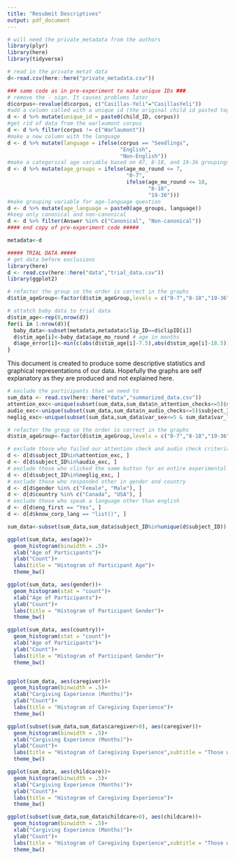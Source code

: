 ```yaml
---
title: "Resubmit Descriptives"
output: pdf_document
---
```



```r
# will need the private_metadata from the authors
library(plyr)
library(here)
library(tidyverse)

# read in the private metat data
d<-read.csv(here::here("private_metadata.csv"))

### same code as in pre-experiment to make unique IDs ###
# remove the - sign. It causes problems later
d$corpus<-revalue(d$corpus, c("Casillas-Yeli"="CasillasYeli"))
#add a column called with a unique id (the original child id pasted together with the corpus)
d <- d %>% mutate(unique_id = paste0(child_ID, corpus))
#get rid of data from the warlaumont corpus
d <- d %>% filter(corpus != c("Warlaumont"))
#make a new column with the language
d <- d %>% mutate(language = ifelse(corpus == "Seedlings",
                                    "English",
                                    "Non-English"))
#make a categorical age variable based on 07, 8-18, and 19-36 groupings
d <- d %>% mutate(age_groups = ifelse(age_mo_round <= 7,
                                      "0-7",
                                      ifelse(age_mo_round <= 18,
                                             "8-18",
                                             "19-36")))
#make grouping variable for age-language question
d <- d %>% mutate(age_language = paste0(age_groups, language))
#keep only canonical and non-canonical
d <- d %>% filter(Answer %in% c("Canonical", "Non-canonical"))
#### end copy of pre-experiment code #####

metadata<-d

##### TRIAL DATA #####
# get data before exclusions
library(here)
d <- read.csv(here::here("data","trial_data.csv"))
library(ggplot2)

# refactor the group so the order is correct in the graphs
d$stim_ageGroup<-factor(d$stim_ageGroup,levels = c("0-7","8-18","19-36"))

# attatch baby data to trial data
d$stim_age<-rep(0,nrow(d))
for(i in 1:nrow(d)){
  baby_data<-subset(metadata,metadata$clip_ID==d$clipID[i])
  d$stim_age[i]<-baby_data$age_mo_round # age in months
  d$age_error[i]<-min(c(abs(d$stim_age[i]-7.5),abs(d$stim_age[i]-18.5))) #absolute difference between age and closest cut off
}
```

This document is created to produce some descriptive statistics and graphical representations of our data. Hopefully the graphs are self explanatory as they are produced and not explained here.

```r
# exclude the participants that we need to
sum_data <- read.csv(here::here("data","summarized_data.csv"))
attention_exc<-unique(subset(sum_data,sum_data$n_attention_checks<=5)$subject_ID)
audio_exc<-unique(subset(sum_data,sum_data$n_audio_checks<=5)$subject_ID)
neglig_exc<-unique(subset(sum_data,sum_data$var_sex<=5 & sum_data$var_lang<=5 & sum_data$var_age<=5)$subject_ID)

# refactor the group so the order is correct in the graphs
d$stim_ageGroup<-factor(d$stim_ageGroup,levels = c("0-7","8-18","19-36"))

# exclude those who failed our attention check and audio check criteria
d <- d[d$subject_ID%in%attention_exc, ]
d <- d[d$subject_ID%in%audio_exc, ]
# exclude those who clicked the same button for an entire experimental phase
d <- d[d$subject_ID%in%neglig_exc, ]
# exclude those who responded other in gender and country
d <- d[d$gender %in% c("Female", "Male"), ]
d <- d[d$country %in% c("Canada", "USA"), ]
# exclude those who speak a language other than english
d <- d[d$eng_first == "Yes", ]
d <- d[d$know_corp_lang == "list()", ]

sum_data<-subset(sum_data,sum_data$subject_ID%in%unique(d$subject_ID))

ggplot(sum_data, aes(age))+
  geom_histogram(binwidth = .5)+
  xlab("Age of Participants")+
  ylab("Count")+
  labs(title = "Histogram of Participant Age")+
  theme_bw()

ggplot(sum_data, aes(gender))+
  geom_histogram(stat = "count")+
  xlab("Age of Participants")+
  ylab("Count")+
  labs(title = "Histogram of Participant Gender")+
  theme_bw()

ggplot(sum_data, aes(country))+
  geom_histogram(stat = "count")+
  xlab("Age of Participants")+
  ylab("Count")+
  labs(title = "Histogram of Participant Gender")+
  theme_bw()


ggplot(sum_data, aes(caregiver))+
  geom_histogram(binwidth = .5)+
  xlab("Cargiving Experience (Months)")+
  ylab("Count")+
  labs(title = "Histogram of Caregiving Experience")+
  theme_bw()

ggplot(subset(sum_data,sum_data$caregiver>0), aes(caregiver))+
  geom_histogram(binwidth = .5)+
  xlab("Cargiving Experience (Months)")+
  ylab("Count")+
  labs(title = "Histogram of Caregiving Experience",subtitle = "Those with 0 months removed")+
  theme_bw()

ggplot(sum_data, aes(childcare))+
  geom_histogram(binwidth = .5)+
  xlab("Cargiving Experience (Months)")+
  ylab("Count")+
  labs(title = "Histogram of Caregiving Experience")+
  theme_bw()

ggplot(subset(sum_data,sum_data$childcare>0), aes(childcare))+
  geom_histogram(binwidth = .5)+
  xlab("Cargiving Experience (Months)")+
  ylab("Count")+
  labs(title = "Histogram of Caregiving Experience",subtitle = "Those with 0 months removed")+
  theme_bw()
```